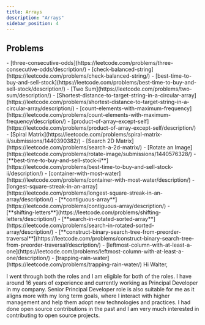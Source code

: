 ```yaml
---
title: Arrays
description: "Arrays"
sidebar_position: 4
---
```



## Problems

<Tabs>
  <TabItem value={"Easy"}>
    - [three-consecutive-odds](https://leetcode.com/problems/three-consecutive-odds/description/)
    - [check-balanced-string](https://leetcode.com/problems/check-balanced-string/)
    - [best-time-to-buy-and-sell-stock](https://leetcode.com/problems/best-time-to-buy-and-sell-stock/description/)
    - [Two Sum](https://leetcode.com/problems/two-sum/description/)
    - [Shortest-distance-to-target-string-in-a-circular-array](https://leetcode.com/problems/shortest-distance-to-target-string-in-a-circular-array/description/)
    - [count-elements-with-maximum-frequency](https://leetcode.com/problems/count-elements-with-maximum-frequency/description/)
  </TabItem>
  <TabItem value={"Medium"}>
    - [product-of-array-except-self](https://leetcode.com/problems/product-of-array-except-self/description/)
    - [Spiral Matrix](https://leetcode.com/problems/spiral-matrix-ii/submissions/1440390382/)
    - [Search 2D Matrix](https://leetcode.com/problems/search-a-2d-matrix/)
    - [Rotate an Image](https://leetcode.com/problems/rotate-image/submissions/1440576328/)
    - [**best-time-to-buy-and-sell-stock-ii**](https://leetcode.com/problems/best-time-to-buy-and-sell-stock-ii/description/)
    - [container-with-most-water](https://leetcode.com/problems/container-with-most-water/description/)
    - [longest-square-streak-in-an-array](https://leetcode.com/problems/longest-square-streak-in-an-array/description/)
    - [**contiguous-array**](https://leetcode.com/problems/contiguous-array/description/)
    - [**shifting-letters**](https://leetcode.com/problems/shifting-letters/description/)
    - [**search-in-rotated-sorted-array**](https://leetcode.com/problems/search-in-rotated-sorted-array/description/)
    - [**construct-binary-search-tree-from-preorder-traversal**](https://leetcode.com/problems/construct-binary-search-tree-from-preorder-traversal/description/)
    - [leftmost-column-with-at-least-a-one](https://leetcode.com/problems/leftmost-column-with-at-least-a-one/description/)
  </TabItem>
  <TabItem value="Hard">
    - [trapping-rain-water](https://leetcode.com/problems/trapping-rain-water/)
  </TabItem>
</Tabs>
Hi Walter,

I went through both the roles and I am eligible for both of the roles. 
I have around 16 years of experience and currently working as Principal Developer in my company. 
Senior Principal Developer role is also suitable for me as it aligns more with my long term goals, where I interact with 
higher management and help them adopt new technologies and practices.
I had done open source contributions in the past and I am very much interested in contributing to open source projects.


